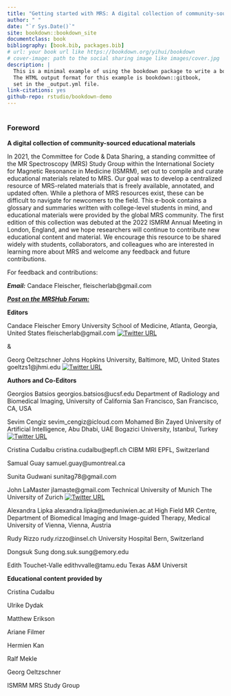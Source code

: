 ```yaml
--- 
title: "Getting started with MRS: A digital collection of community-sourced educational materials"
author: " "
date: "`r Sys.Date()`"
site: bookdown::bookdown_site
documentclass: book
bibliography: [book.bib, packages.bib]
# url: your book url like https://bookdown.org/yihui/bookdown
# cover-image: path to the social sharing image like images/cover.jpg
description: |
  This is a minimal example of using the bookdown package to write a book.
  The HTML output format for this example is bookdown::gitbook,
  set in the _output.yml file.
link-citations: yes
github-repo: rstudio/bookdown-demo
---
```


# 

### Foreword 

__A digital collection of community-sourced educational materials__

In 2021, the Committee for Code & Data Sharing, a standing committee of the MR Spectroscopy (MRS) Study Group within the International Society for Magnetic Resonance in Medicine (ISMRM), set out to compile and curate educational materials related to MRS. Our goal was to develop a centralized resource of MRS-related materials that is freely available, annotated, and updated often. While a plethora of MRS resources exist, these can be difficult to navigate for newcomers to the field. This e-book contains a glossary and summaries written with college-level students in mind, and educational materials were provided by the global MRS community. The first edition of this collection was debuted at the 2022 ISMRM Annual Meeting in London, England, and we hope researchers will continue to contribute new educational content and material. We encourage this resource to be shared widely with students, collaborators, and colleagues who are interested in learning more about MRS and welcome any feedback and future contributions.  

For feedback and contributions:  

***Email:*** Candace Fleischer, fleischerlab@gmail.com 

[***Post on the MRSHub Forum:***](https://forum.mrshub.org/) 

__Editors__ 

Candace Fleischer 
Emory University School of Medicine, Atlanta, Georgia, United States
fleischerlab@gmail.com 
[![Twitter URL](https://twitter.com/fleischer_lab?lang=en)](https://twitter.com/fleischer_lab)

&

Georg Oeltzschner 
Johns Hopkins University, Baltimore, MD, United States
goeltzs1@jhmi.edu 
[![Twitter URL](https://twitter.com/oeltzschner)](https://twitter.com/oeltzschner)

 
__Authors and Co-Editors__ 

Georgios Batsios
georgios.batsios@ucsf.edu
Department of Radiology and Biomedical Imaging, University of California San Francisco, San Francisco, CA, USA 

Sevim Cengiz 
sevim_cengiz@icloud.com
Mohamed Bin Zayed University of Artificial Intelligence, Abu Dhabi, UAE
Bogazici University, Istanbul, Turkey
[![Twitter URL](https://twitter.com/siimcengiz)](https://twitter.com/siimcengiz)

Cristina Cudalbu
cristina.cudalbu@epfl.ch
CIBM MRI EPFL, Switzerland  

Samual Guay 
samuel.guay@umontreal.ca

Sunita Gudwani
sunitag78@gmail.com 

John LaMaster
jlamaste@gmail.com
Technical University of Munich 
The University of Zurich
[![Twitter URL](https://twitter.com/johntlamaster)](https://twitter.com/johntlamaster)

Alexandra Lipka
alexandra.lipka@meduniwien.ac.at
High Field MR Centre, Department of Biomedical Imaging and Image-guided Therapy, Medical University of Vienna, Vienna, Austria

Rudy Rizzo
rudy.rizzo@insel.ch
University Hospital Bern, Switzerland

Dongsuk Sung
dong.suk.sung@emory.edu 

Edith Touchet-Valle
edithvvalle@tamu.edu
Texas A&M Universit 
 
__Educational content provided by__ 

Cristina Cudalbu 

Ulrike Dydak 

Matthew Erikson 

Ariane Filmer 

Hermien Kan 

Ralf Mekle 

Georg Oeltzschner 

ISMRM MRS Study Group 
